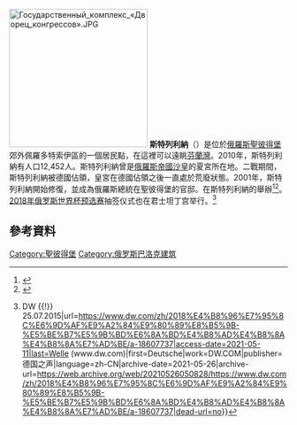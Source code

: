 {{Coord|59|51|13|N|30|3|35|E|type:city|display=title}}
[[File:Государственный_комплекс_«Дворец_конгрессов».JPG|250px]]
'''斯特列利納'''（{{lang-rus|Стре́льна|Strelna}}）是位於[[俄羅斯|俄羅斯]][[聖彼得堡|聖彼得堡]]郊外佩羅多特索伊區的一個居民點，在這裡可以遠眺[[芬蘭灣|芬蘭灣]]。2010年，斯特列利納有人口12,452人。斯特列利納曾是[[俄羅斯帝國|俄羅斯帝國]][[沙皇|沙皇]]的夏宮所在地。二戰期間，斯特列利納被德國佔領，皇宮在德國佔領之後一直處於荒廢狀態。2001年，斯特列利納開始修復，並成為俄羅斯總統在聖彼得堡的官邸。{{tsl|en|2013 G20 Saint Petersburg summit|2013年G20峰會|2013年G20峰會}}在斯特列利納的{{tsl|ru|Константиновский дворец|君士坦丁宫|君士坦丁宫}}舉辦<ref>{{Cite web|title=G20峰会：独具一格的水上交通保障(图)-新华网|url=http://www.xinhuanet.com/world/2013-09/05/c_117241696_4.htm|access-date=2021-05-11|last=刘梦姣|work=www.xinhuanet.com|publisher=新华网|archive-date=2021-05-13|archive-url=https://web.archive.org/web/20210513081930/http://www.xinhuanet.com/world/2013-09/05/c_117241696_4.htm|dead-url=no}}</ref><ref>{{Cite web|title=G20 summit ends in Strelna|url=https://tass.com/archive/700295|access-date=2021-05-11|work=TASS|publisher=[[塔斯社|塔斯社]]|language=en|archive-date=2021-05-13|archive-url=https://web.archive.org/web/20210513115033/https://tass.com/archive/700295|dead-url=no}}</ref>。[[2018年俄羅斯世界盃|2018年俄罗斯世界杯预选赛]]抽签仪式也在君士坦丁宫举行。<ref>{{Cite web|title=2018世界杯预选赛 德国抽中上上签 {{!}} DW {{!}} 25.07.2015|url=https://www.dw.com/zh/2018%E4%B8%96%E7%95%8C%E6%9D%AF%E9%A2%84%E9%80%89%E8%B5%9B-%E5%BE%B7%E5%9B%BD%E6%8A%BD%E4%B8%AD%E4%B8%8A%E4%B8%8A%E7%AD%BE/a-18607737|access-date=2021-05-11|last=Welle (www.dw.com)|first=Deutsche|work=DW.COM|publisher=德国之声|language=zh-CN|archive-date=2021-05-26|archive-url=https://web.archive.org/web/20210526050828/https://www.dw.com/zh/2018%E4%B8%96%E7%95%8C%E6%9D%AF%E9%A2%84%E9%80%89%E8%B5%9B-%E5%BE%B7%E5%9B%BD%E6%8A%BD%E4%B8%AD%E4%B8%8A%E4%B8%8A%E7%AD%BE/a-18607737|dead-url=no}}</ref>

==參考資料==
{{Reflist}}
{{Commonscat|Strelna|斯特列利納}}
{{聖彼得堡行政區劃}}
[[Category:聖彼得堡|Category:聖彼得堡]]
[[Category:俄罗斯巴洛克建筑|Category:俄罗斯巴洛克建筑]]